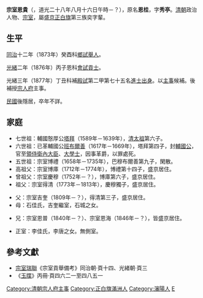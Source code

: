{{Hatnote|这是[[满族人名|满族人名]]，只称名而不与姓氏连用，其姓氏为[[爱新觉罗氏|爱新觉罗]]。}}
'''宗室恩貴'''（{{bd|1848年|9月13日|20世纪|？|catIdx=A愛}}，道光二十八年八月十六日午時－？），原名'''恩桂'''，字'''秀亭'''。[[清朝|清朝]]政治人物、[[宗室|宗室]]，屬[[盛京|盛京]][[正白旗|正白旗]]第三族奕字輩。

==生平==
[[同治|同治]]十二年（1873年）癸酉科[[鄉試|鄉試]][[舉人|舉人]]。

[[光緒|光緒]]二年（1876年）丙子恩科[[會試|會試]][[貢士|貢士]]。

光緒三年（1877年）丁丑科補[[殿試|殿試]]第二甲第七十五名[[進士出身|進士出身]]。以[[主事|主事]]候補。後補授[[宗人府|宗人府]]主事。

[[民國紀年|民國]]後隱居，卒年不詳。

==家庭==
*七世祖：輔國慤厚公[[塔拜|塔拜]]（1589年－1639年），[[清太祖|清太祖]]第六子。
*六世祖：已革輔國公[[班布爾善|班布爾善]]（1617年－1669年），塔拜第四子，封[[輔國公|輔國公]]，官至[[領侍衛內大臣|領侍衛內大臣]]、[[大學士|大學士]]，因事革爵，以罪處死。
*五世祖：宗室博禮（1658年－1735年），巴穆布爾善第九子，閑散。
*高祖父：宗室博庫（1712年－1774年），博禮第十四子，盛京居住。
*曾祖父：宗室慶穆（1752年－？），博庫第六子，盛京居住。
*祖父：宗室得清（1773年－1813年），慶穆獨子，盛京居住。

*父：宗室吉奎（1809年－？），得清第三子，盛京居住。
*母：石佳氏，吉奎繼室，石城之女。

*兄：宗室恩普（1840年－？）、宗室恩海（1846年－？），皆盛京居住。

*正室：李佳氏，李唐之女。無側室。

==參考文獻==
*[[宗室瑞聯|宗室瑞聯]]《宗室貢舉備考》同治朝·頁十四、光緒朝·頁三
*《[[玉牒|玉牒]]》丙冊·頁四六二一至四八五一

{{光緒三年丁丑科殿試金榜}}
{{DEFAULTSORT:E恩}}
[[Category:清朝宗人府主事|Category:清朝宗人府主事]]
[[Category:正白旗滿洲人|Category:正白旗滿洲人]]
[[Category:瀋陽人|Category:瀋陽人]]
[[Category:清朝宗室|E]]